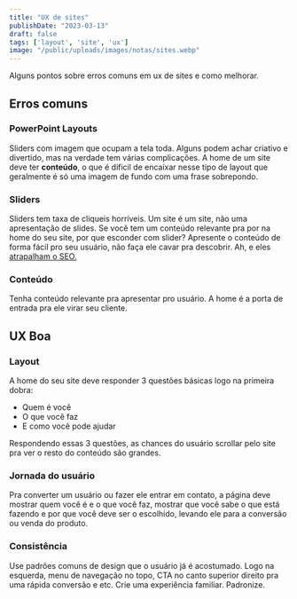 ```yaml
---
title: "UX de sites"
publishDate: "2023-03-13"
draft: false
tags: ['layout', 'site', 'ux']
image: "/public/uploads/images/notas/sites.webp"
---
```


Alguns pontos sobre erros comuns em ux de sites e como melhorar.

## Erros comuns

### PowerPoint Layouts
Sliders com imagem que ocupam a tela toda. Alguns podem achar criativo e divertido, mas na verdade tem várias complicações. A home de um site deve ter **conteúdo**, o que é dificil de encaixar nesse tipo de layout que geralmente é só uma imagem de fundo com uma frase sobrepondo. 


### Sliders
Sliders tem taxa de cliqueis horríveis. Um site é um site, não uma apresentação de slides.
Se você tem um conteúdo relevante pra por na home do seu site, por que esconder com slider? Apresente o conteúdo de forma fácil pro seu usuário, não faça ele cavar pra descobrir. Ah, e eles [atrapalham o SEO.](https://www.gobluemedia.com/blog/image-sliders-seo/)


### Conteúdo
Tenha conteúdo relevante pra apresentar pro usuário. A home é a porta de entrada pra ele virar seu cliente.


## UX Boa

### Layout
A home do seu site deve responder 3 questões básicas logo na primeira dobra: 
- Quem é você
- O que você faz
- E como você pode ajudar

Respondendo essas 3 questões, as chances do usuário scrollar pelo site pra ver o resto do conteúdo são grandes.

### Jornada do usuário
Pra converter um usuário ou fazer ele entrar em contato, a página deve mostrar quem você é e o que você faz, mostrar que você sabe o que está fazendo e por que você deve ser o escolhido, levando ele para a conversão ou venda do produto.

### Consistência
Use padrões comuns de design que o usuário já é acostumado. Logo na esquerda, menu de navegação no topo, CTA no canto superior direito pra uma rápida conversão e etc. Crie uma experiência familiar. Padronize.